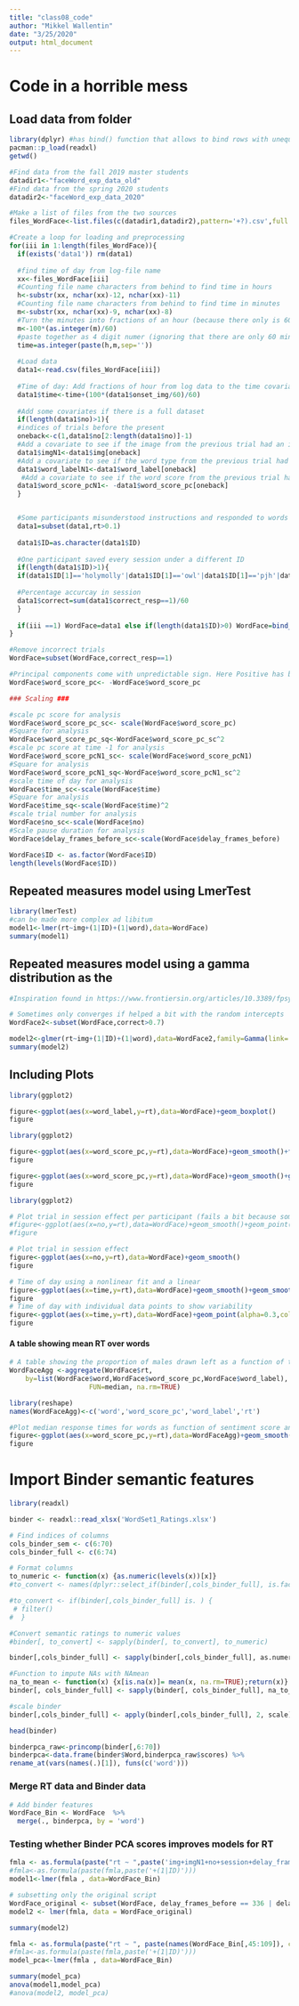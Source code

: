```yaml
---
title: "class08_code"
author: "Mikkel Wallentin"
date: "3/25/2020"
output: html_document
---
```

# Code in a horrible mess

## Load data from folder
```r
library(dplyr) #has bind() function that allows to bind rows with unequal number of columns
pacman::p_load(readxl)
getwd()

#Find data from the fall 2019 master students
datadir1<-"faceWord_exp_data_old"
#Find data from the spring 2020 students
datadir2<-"faceWord_exp_data_2020"

#Make a list of files from the two sources
files_WordFace<-list.files(c(datadir1,datadir2),pattern='+?).csv',full.names = TRUE)

#Create a loop for loading and preprocessing
for(iii in 1:length(files_WordFace)){
  if(exists('data1')) rm(data1)
  
  #find time of day from log-file name
  xx<-files_WordFace[iii]
  #Counting file name characters from behind to find time in hours
  h<-substr(xx, nchar(xx)-12, nchar(xx)-11)
  #Counting file name characters from behind to find time in minutes
  m<-substr(xx, nchar(xx)-9, nchar(xx)-8)
  #Turn the minutes into fractions of an hour (because there only is 60 minutes per hour)
  m<-100*(as.integer(m)/60)
  #paste together as 4 digit numer (ignoring that there are only 60 minutes per hour).
  time=as.integer(paste(h,m,sep=''))
  
  #Load data
  data1<-read.csv(files_WordFace[iii])
  
  #Time of day: Add fractions of hour from log data to the time covariate
  data1$time<-time+(100*(data1$onset_img/60)/60)
  
  #Add some covariates if there is a full dataset
  if(length(data1$no)>1){
  #indices of trials before the present
  oneback<-c(1,data1$no[2:length(data1$no)]-1)
  #Add a covariate to see if the image from the previous trial had an influence on the response
  data1$imgN1<-data1$img[oneback]
  #Add a covariate to see if the word type from the previous trial had an influence on the response
  data1$word_labelN1<-data1$word_label[oneback]
   #Add a covariate to see if the word score from the previous trial had an influence on the response
  data1$word_score_pcN1<- -data1$word_score_pc[oneback]
  }


  #Some participants misunderstood instructions and responded to words rather than images. This gives negative RTs. We need to filter out these data and unrealisticly fast RTs
  data1=subset(data1,rt>0.1)
  
  data1$ID=as.character(data1$ID)
    
  #One participant saved every session under a different ID
  if(length(data1$ID)>1){
  if(data1$ID[1]=='holymolly'|data1$ID[1]=='owl'|data1$ID[1]=='pjh'|data1$ID[1]=='roo'|data1$ID[1]=='yogafrogen'){data1$ID<-'vicedor'}
  
  #Percentage accurcay in session
  data1$correct=sum(data1$correct_resp==1)/60
  }  
  
  if(iii ==1) WordFace=data1 else if(length(data1$ID)>0) WordFace=bind_rows(data1,WordFace)
}

#Remove incorrect trials
WordFace=subset(WordFace,correct_resp==1)

#Principal components come with unpredictable sign. Here Positive has become negeative, so we reverse
WordFace$word_score_pc<- -WordFace$word_score_pc

### Scaling ### 

#scale pc score for analysis
WordFace$word_score_pc_sc<- scale(WordFace$word_score_pc)
#Square for analysis
WordFace$word_score_pc_sq<-WordFace$word_score_pc_sc^2
#scale pc score at time -1 for analysis
WordFace$word_score_pcN1_sc<- scale(WordFace$word_score_pcN1)
#Square for analysis
WordFace$word_score_pcN1_sq<-WordFace$word_score_pcN1_sc^2
#scale time of day for analysis
WordFace$time_sc<-scale(WordFace$time)
#Square for analysis
WordFace$time_sq<-scale(WordFace$time)^2
#scale trial number for analysis
WordFace$no_sc<-scale(WordFace$no)
#Scale pause duration for analysis
WordFace$delay_frames_before_sc<-scale(WordFace$delay_frames_before)

WordFace$ID <- as.factor(WordFace$ID)
length(levels(WordFace$ID))

```

## Repeated measures model using LmerTest

```r
library(lmerTest)
#can be made more complex ad libitum
model1<-lmer(rt~img+(1|ID)+(1|word),data=WordFace)
summary(model1)
```

## Repeated measures model using a gamma distribution as the
```r
#Inspiration found in https://www.frontiersin.org/articles/10.3389/fpsyg.2015.01171/full

# Sometimes only converges if helped a bit with the random intercepts
WordFace2<-subset(WordFace,correct>0.7)

model2<-glmer(rt~img+(1|ID)+(1|word),data=WordFace2,family=Gamma(link='identity'))
summary(model2)

```


## Including Plots

```r
library(ggplot2)

figure<-ggplot(aes(x=word_label,y=rt),data=WordFace)+geom_boxplot()
figure
```

```r
library(ggplot2)

figure<-ggplot(aes(x=word_score_pc,y=rt),data=WordFace)+geom_smooth()+facet_wrap(ID~.)
figure

figure<-ggplot(aes(x=word_score_pc,y=rt),data=WordFace)+geom_smooth()+geom_text(aes(label=word,col=img))+facet_wrap(ID~.)
figure
```


```r
library(ggplot2)

# Plot trial in session effect per participant (fails a bit because some participants lack data)
#figure<-ggplot(aes(x=no,y=rt),data=WordFace)+geom_smooth()+geom_point(aes(col=word_label))+facet_wrap(~ID)
#figure

# Plot trial in session effect
figure<-ggplot(aes(x=no,y=rt),data=WordFace)+geom_smooth()
figure

# Time of day using a nonlinear fit and a linear
figure<-ggplot(aes(x=time,y=rt),data=WordFace)+geom_smooth()+geom_smooth(formula=y ~ poly(x, 1),method='lm',col='red')
figure
# Time of day with individual data points to show variability
figure<-ggplot(aes(x=time,y=rt),data=WordFace)+geom_point(alpha=0.3,col='darkgreen')+geom_smooth()+geom_smooth(formula=y ~ poly(x, 1),method='lm',col='red')
figure
```

#### A table showing mean RT over words

```r

# A table showing the proportion of males drawn left as a function of the independent variables
WordFaceAgg <-aggregate(WordFace$rt,
    by=list(WordFace$word,WordFace$word_score_pc,WordFace$word_label),
                    FUN=median, na.rm=TRUE)

library(reshape)
names(WordFaceAgg)<-c('word','word_score_pc','word_label','rt')

#Plot median response times for words as function of sentiment score and class
figure<-ggplot(aes(x=word_score_pc,y=rt),data=WordFaceAgg)+geom_smooth()+geom_text(aes(label=word,col=word_label))
figure
```

# Import Binder semantic features
```r

library(readxl)

binder <- readxl::read_xlsx('WordSet1_Ratings.xlsx')

# Find indices of columns
cols_binder_sem <- c(6:70)
cols_binder_full <- c(6:74)

# Format columns
to_numeric <- function(x) {as.numeric(levels(x))[x]}
#to_convert <- names(dplyr::select_if(binder[,cols_binder_full], is.factor))

#to_convert <- if(binder[,cols_binder_full] is. ) {
 # filter()
#  }

#Convert semantic ratings to numeric values
#binder[, to_convert] <- sapply(binder[, to_convert], to_numeric)

binder[,cols_binder_full] <- sapply(binder[,cols_binder_full], as.numeric)

#Function to impute NAs with NAmean
na_to_mean <- function(x) {x[is.na(x)]= mean(x, na.rm=TRUE);return(x)}
binder[, cols_binder_full] <- sapply(binder[, cols_binder_full], na_to_mean)

#scale binder
binder[,cols_binder_full] <- apply(binder[,cols_binder_full], 2, scale)

head(binder)

binderpca_raw<-princomp(binder[,6:70])
binderpca<-data.frame(binder$Word,binderpca_raw$scores) %>%
rename_at(vars(names(.)[1]), funs(c('word')))

```

### Merge RT data and Binder data
```r
# Add binder features
WordFace_Bin <- WordFace  %>%
  merge(., binderpca, by = 'word')

```

### Testing whether Binder PCA scores improves models for RT
```r
fmla <- as.formula(paste("rt ~ ",paste('img+imgN1+no+session+delay_frames_before+(1|ID)+(1|word)')))
#fmla<-as.formula(paste(fmla,paste('+(1|ID)')))
model1<-lmer(fmla , data=WordFace_Bin)

# subsetting only the original script
WordFace_original <- subset(WordFace, delay_frames_before == 336 | delay_frames_before == 180)
model2 <- lmer(fmla, data = WordFace_original)

summary(model2)

fmla <- as.formula(paste("rt ~ ", paste(names(WordFace_Bin[,45:109]), collapse= "+"),paste('+img+imgN1+no+session+delay_frames_before+(1|ID)+(1|word)')))
#fmla<-as.formula(paste(fmla,paste('+(1|ID)')))
model_pca<-lmer(fmla , data=WordFace_Bin)

summary(model_pca)
anova(model1,model_pca)
#anova(model2, model_pca)

```

```r


```

